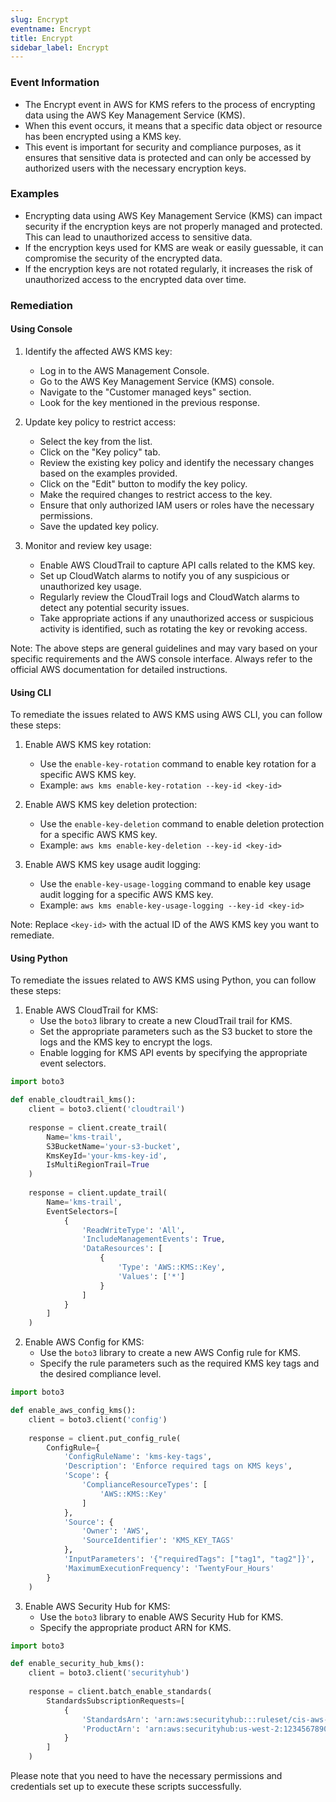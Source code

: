 ```yaml
--- 
slug: Encrypt
eventname: Encrypt
title: Encrypt
sidebar_label: Encrypt
---
```

                       
### Event Information

- The Encrypt event in AWS for KMS refers to the process of encrypting data using the AWS Key Management Service (KMS).
- When this event occurs, it means that a specific data object or resource has been encrypted using a KMS key.
- This event is important for security and compliance purposes, as it ensures that sensitive data is protected and can only be accessed by authorized users with the necessary encryption keys.


### Examples

- Encrypting data using AWS Key Management Service (KMS) can impact security if the encryption keys are not properly managed and protected. This can lead to unauthorized access to sensitive data.
- If the encryption keys used for KMS are weak or easily guessable, it can compromise the security of the encrypted data.
- If the encryption keys are not rotated regularly, it increases the risk of unauthorized access to the encrypted data over time.

### Remediation

#### Using Console

1. Identify the affected AWS KMS key: 
   - Log in to the AWS Management Console.
   - Go to the AWS Key Management Service (KMS) console.
   - Navigate to the "Customer managed keys" section.
   - Look for the key mentioned in the previous response.

2. Update key policy to restrict access: 
   - Select the key from the list.
   - Click on the "Key policy" tab.
   - Review the existing key policy and identify the necessary changes based on the examples provided.
   - Click on the "Edit" button to modify the key policy.
   - Make the required changes to restrict access to the key.
   - Ensure that only authorized IAM users or roles have the necessary permissions.
   - Save the updated key policy.

3. Monitor and review key usage: 
   - Enable AWS CloudTrail to capture API calls related to the KMS key.
   - Set up CloudWatch alarms to notify you of any suspicious or unauthorized key usage.
   - Regularly review the CloudTrail logs and CloudWatch alarms to detect any potential security issues.
   - Take appropriate actions if any unauthorized access or suspicious activity is identified, such as rotating the key or revoking access.

Note: The above steps are general guidelines and may vary based on your specific requirements and the AWS console interface. Always refer to the official AWS documentation for detailed instructions.

#### Using CLI

To remediate the issues related to AWS KMS using AWS CLI, you can follow these steps:

1. Enable AWS KMS key rotation:
   - Use the `enable-key-rotation` command to enable key rotation for a specific AWS KMS key.
   - Example: `aws kms enable-key-rotation --key-id <key-id>`

2. Enable AWS KMS key deletion protection:
   - Use the `enable-key-deletion` command to enable deletion protection for a specific AWS KMS key.
   - Example: `aws kms enable-key-deletion --key-id <key-id>`

3. Enable AWS KMS key usage audit logging:
   - Use the `enable-key-usage-logging` command to enable key usage audit logging for a specific AWS KMS key.
   - Example: `aws kms enable-key-usage-logging --key-id <key-id>`

Note: Replace `<key-id>` with the actual ID of the AWS KMS key you want to remediate.

#### Using Python

To remediate the issues related to AWS KMS using Python, you can follow these steps:

1. Enable AWS CloudTrail for KMS:
   - Use the `boto3` library to create a new CloudTrail trail for KMS.
   - Set the appropriate parameters such as the S3 bucket to store the logs and the KMS key to encrypt the logs.
   - Enable logging for KMS API events by specifying the appropriate event selectors.

```python
import boto3

def enable_cloudtrail_kms():
    client = boto3.client('cloudtrail')
    
    response = client.create_trail(
        Name='kms-trail',
        S3BucketName='your-s3-bucket',
        KmsKeyId='your-kms-key-id',
        IsMultiRegionTrail=True
    )
    
    response = client.update_trail(
        Name='kms-trail',
        EventSelectors=[
            {
                'ReadWriteType': 'All',
                'IncludeManagementEvents': True,
                'DataResources': [
                    {
                        'Type': 'AWS::KMS::Key',
                        'Values': ['*']
                    }
                ]
            }
        ]
    )
```

2. Enable AWS Config for KMS:
   - Use the `boto3` library to create a new AWS Config rule for KMS.
   - Specify the rule parameters such as the required KMS key tags and the desired compliance level.

```python
import boto3

def enable_aws_config_kms():
    client = boto3.client('config')
    
    response = client.put_config_rule(
        ConfigRule={
            'ConfigRuleName': 'kms-key-tags',
            'Description': 'Enforce required tags on KMS keys',
            'Scope': {
                'ComplianceResourceTypes': [
                    'AWS::KMS::Key'
                ]
            },
            'Source': {
                'Owner': 'AWS',
                'SourceIdentifier': 'KMS_KEY_TAGS'
            },
            'InputParameters': '{"requiredTags": ["tag1", "tag2"]}',
            'MaximumExecutionFrequency': 'TwentyFour_Hours'
        }
    )
```

3. Enable AWS Security Hub for KMS:
   - Use the `boto3` library to enable AWS Security Hub for KMS.
   - Specify the appropriate product ARN for KMS.

```python
import boto3

def enable_security_hub_kms():
    client = boto3.client('securityhub')
    
    response = client.batch_enable_standards(
        StandardsSubscriptionRequests=[
            {
                'StandardsArn': 'arn:aws:securityhub:::ruleset/cis-aws-foundations-benchmark/v/1.2.0',
                'ProductArn': 'arn:aws:securityhub:us-west-2:123456789012:product/aws/securityhub'
            }
        ]
    )
```

Please note that you need to have the necessary permissions and credentials set up to execute these scripts successfully.


 
